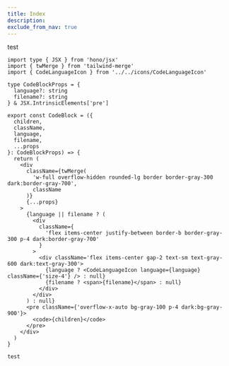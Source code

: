 ```yaml
---
title: Index
description:
exclude_from_nav: true
---
```


test

```tsx filename=test.tsx
import type { JSX } from 'hono/jsx'
import { twMerge } from 'tailwind-merge'
import { CodeLanguageIcon } from '../../icons/CodeLanguageIcon'

type CodeBlockProps = {
  language?: string
  filename?: string
} & JSX.IntrinsicElements['pre']

export const CodeBlock = ({
  children,
  className,
  language,
  filename,
  ...props
}: CodeBlockProps) => {
  return (
    <div
      className={twMerge(
        'w-full overflow-hidden rounded-lg border border-gray-300 dark:border-gray-700',
        className
      )}
      {...props}
    >
      {language || filename ? (
        <div
          className={
            'flex items-center justify-between border-b border-gray-300 p-4 dark:border-gray-700'
          }
        >
          <div className='flex items-center gap-2 text-sm text-gray-600 dark:text-gray-300'>
            {language ? <CodeLanguageIcon language={language} className={'size-4'} /> : null}
            {filename ? <span>{filename}</span> : null}
          </div>
        </div>
      ) : null}
      <pre className={'overflow-x-auto bg-gray-100 p-4 dark:bg-gray-900'}>
        <code>{children}</code>
      </pre>
    </div>
  )
}
```

`test`

